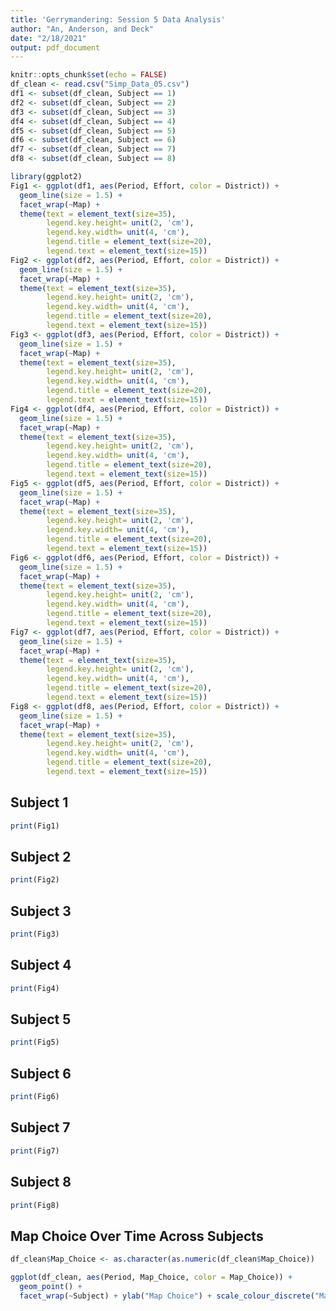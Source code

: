 ```yaml
---
title: 'Gerrymandering: Session 5 Data Analysis'
author: "An, Anderson, and Deck"
date: "2/18/2021"
output: pdf_document
---
```


```r
knitr::opts_chunk$set(echo = FALSE)
df_clean <- read.csv("Simp_Data_05.csv")
df1 <- subset(df_clean, Subject == 1)
df2 <- subset(df_clean, Subject == 2)
df3 <- subset(df_clean, Subject == 3)
df4 <- subset(df_clean, Subject == 4)
df5 <- subset(df_clean, Subject == 5)
df6 <- subset(df_clean, Subject == 6)
df7 <- subset(df_clean, Subject == 7)
df8 <- subset(df_clean, Subject == 8)
```


```r
library(ggplot2)
Fig1 <- ggplot(df1, aes(Period, Effort, color = District)) +
  geom_line(size = 1.5) +
  facet_wrap(~Map) + 
  theme(text = element_text(size=35),
        legend.key.height= unit(2, 'cm'),
        legend.key.width= unit(4, 'cm'),
        legend.title = element_text(size=20),
        legend.text = element_text(size=15))
Fig2 <- ggplot(df2, aes(Period, Effort, color = District)) +
  geom_line(size = 1.5) +
  facet_wrap(~Map) + 
  theme(text = element_text(size=35),
        legend.key.height= unit(2, 'cm'),
        legend.key.width= unit(4, 'cm'),
        legend.title = element_text(size=20),
        legend.text = element_text(size=15))
Fig3 <- ggplot(df3, aes(Period, Effort, color = District)) +
  geom_line(size = 1.5) +
  facet_wrap(~Map) + 
  theme(text = element_text(size=35),
        legend.key.height= unit(2, 'cm'),
        legend.key.width= unit(4, 'cm'),
        legend.title = element_text(size=20),
        legend.text = element_text(size=15))
Fig4 <- ggplot(df4, aes(Period, Effort, color = District)) +
  geom_line(size = 1.5) +
  facet_wrap(~Map) + 
  theme(text = element_text(size=35),
        legend.key.height= unit(2, 'cm'),
        legend.key.width= unit(4, 'cm'),
        legend.title = element_text(size=20),
        legend.text = element_text(size=15))
Fig5 <- ggplot(df5, aes(Period, Effort, color = District)) +
  geom_line(size = 1.5) +
  facet_wrap(~Map) + 
  theme(text = element_text(size=35),
        legend.key.height= unit(2, 'cm'),
        legend.key.width= unit(4, 'cm'),
        legend.title = element_text(size=20),
        legend.text = element_text(size=15))
Fig6 <- ggplot(df6, aes(Period, Effort, color = District)) +
  geom_line(size = 1.5) +
  facet_wrap(~Map) + 
  theme(text = element_text(size=35),
        legend.key.height= unit(2, 'cm'),
        legend.key.width= unit(4, 'cm'),
        legend.title = element_text(size=20),
        legend.text = element_text(size=15))
Fig7 <- ggplot(df7, aes(Period, Effort, color = District)) +
  geom_line(size = 1.5) +
  facet_wrap(~Map) + 
  theme(text = element_text(size=35),
        legend.key.height= unit(2, 'cm'),
        legend.key.width= unit(4, 'cm'),
        legend.title = element_text(size=20),
        legend.text = element_text(size=15))
Fig8 <- ggplot(df8, aes(Period, Effort, color = District)) +
  geom_line(size = 1.5) +
  facet_wrap(~Map) + 
  theme(text = element_text(size=35),
        legend.key.height= unit(2, 'cm'),
        legend.key.width= unit(4, 'cm'),
        legend.title = element_text(size=20),
        legend.text = element_text(size=15))
```


## Subject 1

```r
print(Fig1)
```


## Subject 2

```r
print(Fig2)
```


## Subject 3

```r
print(Fig3)
```


## Subject 4

```r
print(Fig4)
```


## Subject 5

```r
print(Fig5)
```


## Subject 6

```r
print(Fig6)
```


## Subject 7

```r
print(Fig7)
```


## Subject 8

```r
print(Fig8)
```

## Map Choice Over Time Across Subjects

```r
df_clean$Map_Choice <- as.character(as.numeric(df_clean$Map_Choice))

ggplot(df_clean, aes(Period, Map_Choice, color = Map_Choice)) +
  geom_point() +
  facet_wrap(~Subject) + ylab("Map Choice") + scale_colour_discrete("Map Choice")
```

